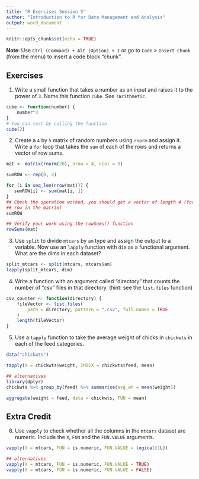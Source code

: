 ```yaml
---
title: "R Exercises Session 5"
author: "Introduction to R for Data Management and Analysis"
output: word_document
---
```


```r
knitr::opts_chunk$set(echo = TRUE)
```

**Note**: Use `Ctrl (Command) + Alt (Option) + I` or go to `Code` >
`Insert Chunk` (from the menu) to insert a code block "chunk".

## Exercises

1. Write a small function that takes a number as an input and raises it to the
power of `3`. Name this function `cube`. See `?Arithmetic`.

```r
cube <- function(number) {
    number^3
}
# You can test by calling the function
cube(2)
```

2. Create a `4` by `5` matrix of random numbers using `rnorm` and assign it.
Write a `for` loop that takes the `sum` of each of the rows and returns a
vector of row sums.

```r
mat <- matrix(rnorm(20), nrow = 4, ncol = 5)

sumROW <- rep(0, 4)

for (i in seq_len(nrow(mat))) {
   sumROW[i] <- sum(mat[i, ])
}
## Check the operation worked, you should get a vector of length 4 (for each
## row in the matrix)
sumROW

## Verify your work using the rowSums() function
rowSums(mat)
```

3. Use `split` to divide `mtcars` by `am` type and assign the output to a
variable. Now use an `lapply` function with `dim` as a functional argument.
What are the dims in each dataset?

```r
split_mtcars <- split(mtcars, mtcars$am)
lapply(split_mtcars, dim)
```

4. Write a function with an argument called "directory" that counts the number
of "csv" files in that directory. (hint: see the `list.files` function)

```r
csv_counter <- function(directory) {
    fileVector <- list.files(
        path = directory, pattern = ".csv", full.names = TRUE
    )
    length(fileVector)
}
```


5. Use a `tapply` function to take the average weight of chicks in `chickwts`
in each of the feed categories.

```r
data("chickwts")

tapply(X = chickwts$weight, INDEX = chickwts$feed, mean)

## alternatives
library(dplyr)
chickwts %>% group_by(feed) %>% summarise(avg_wt = mean(weight))

aggregate(weight ~ feed, data = chickwts, FUN = mean)
```


## Extra Credit

6. Use `vapply` to check whether all the columns in the `mtcars` dataset are
numeric. Include the `X`, `FUN` and the `FUN.VALUE` arguments.

```r
vapply(X = mtcars, FUN = is.numeric, FUN.VALUE = logical(1L))

## alternatives
vapply(X = mtcars, FUN = is.numeric, FUN.VALUE = TRUE)
vapply(X = mtcars, FUN = is.numeric, FUN.VALUE = FALSE)
```

